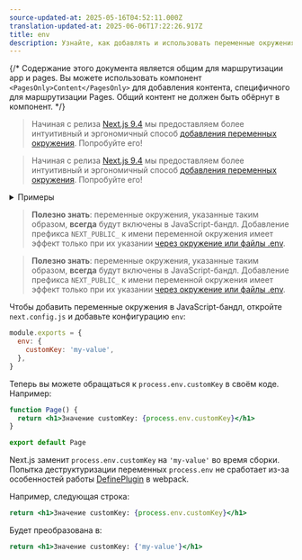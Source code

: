 ```yaml
---
source-updated-at: 2025-05-16T04:52:11.000Z
translation-updated-at: 2025-06-06T17:22:26.917Z
title: env
description: Узнайте, как добавлять и использовать переменные окружения в приложении Next.js во время сборки.
---
```


{/* Содержание этого документа является общим для маршрутизации app и pages. Вы можете использовать компонент `<PagesOnly>Content</PagesOnly>` для добавления контента, специфичного для маршрутизации Pages. Общий контент не должен быть обёрнут в компонент. */}

<AppOnly>

> Начиная с релиза [Next.js 9.4](https://nextjs.org/blog/next-9-4) мы предоставляем более интуитивный и эргономичный способ [добавления переменных окружения](/docs/app/building-your-application/configuring/environment-variables). Попробуйте его!

</AppOnly>

<PagesOnly>

> Начиная с релиза [Next.js 9.4](https://nextjs.org/blog/next-9-4) мы предоставляем более интуитивный и эргономичный способ [добавления переменных окружения](/docs/pages/building-your-application/configuring/environment-variables). Попробуйте его!

</PagesOnly>

<details>
  <summary>Примеры</summary>

- [С переменными окружения](https://github.com/vercel/next.js/tree/canary/examples/with-env-from-next-config-js)

</details>

<AppOnly>

> **Полезно знать**: переменные окружения, указанные таким образом, **всегда** будут включены в JavaScript-бандл. Добавление префикса `NEXT_PUBLIC_` к имени переменной окружения имеет эффект только при их указании [через окружение или файлы .env](/docs/app/building-your-application/configuring/environment-variables).

</AppOnly>

<PagesOnly>

> **Полезно знать**: переменные окружения, указанные таким образом, **всегда** будут включены в JavaScript-бандл. Добавление префикса `NEXT_PUBLIC_` к имени переменной окружения имеет эффект только при их указании [через окружение или файлы .env](/docs/pages/building-your-application/configuring/environment-variables).

</PagesOnly>

Чтобы добавить переменные окружения в JavaScript-бандл, откройте `next.config.js` и добавьте конфигурацию `env`:

```js filename="next.config.js"
module.exports = {
  env: {
    customKey: 'my-value',
  },
}
```

Теперь вы можете обращаться к `process.env.customKey` в своём коде. Например:

```jsx
function Page() {
  return <h1>Значение customKey: {process.env.customKey}</h1>
}

export default Page
```

Next.js заменит `process.env.customKey` на `'my-value'` во время сборки. Попытка деструктуризации переменных `process.env` не сработает из-за особенностей работы [DefinePlugin](https://webpack.js.org/plugins/define-plugin/) в webpack.

Например, следующая строка:

```jsx
return <h1>Значение customKey: {process.env.customKey}</h1>
```

Будет преобразована в:

```jsx
return <h1>Значение customKey: {'my-value'}</h1>
```